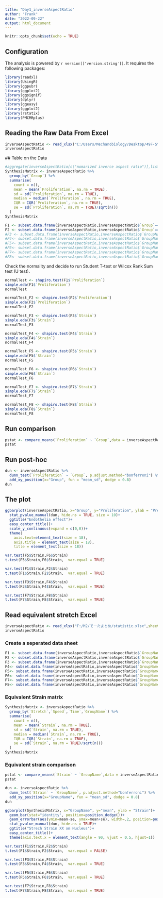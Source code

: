 ```yaml
---
title: "Day1_inverseAspectRatio"
author: "Frank"
date: "2022-09-22"
output: html_document
---
```


```r
knitr::opts_chunk$set(echo = TRUE)
```

## Configuration

The analysis is powered by `r version[['version.string']]`. It requires the following packages:

```r
library(readxl)
library(UsingR)
library(ggpubr)
library(ggplot2)
library(ggsignif)
library(dplyr)
library(ggeasy)
library(ggplot2)
library(rstatix)
library(PMCMRplus)
```

## Reading the Raw Data From Excel

```r
inverseAspectRatio <- read_xlsx("C:/Users/Mechanobiology/Desktop/49F-Statistic.xlsx",sheet = 4)
inverseAspectRatio
```

 ## Table on the Data

```r
#aggregate(inverseAspectRatio[c("nomarized inverce aspect ratio")],list(group=inverseAspectRatio$`SC or CS`),mean)
SynthesisMatrix <- inverseAspectRatio %>%
  group_by(`Group`) %>%
  summarise(
    count = n(),
    mean = mean(`Proliferation`, na.rm = TRUE),
    sd = sd(`Proliferation`, na.rm = TRUE),
    median = median(`Proliferation`, na.rm = TRUE),
    IQR = IQR(`Proliferation`, na.rm = TRUE),
    se = sd(`Proliferation`, na.rm = TRUE)/sqrt(n())
  )
SynthesisMatrix
```

```r
F1 <- subset.data.frame(inverseAspectRatio,inverseAspectRatio$`Group`=="1xI")
F2 <- subset.data.frame(inverseAspectRatio,inverseAspectRatio$`Group`=="1xO")
#F3 <- subset.data.frame(inverseAspectRatio,inverseAspectRatio$`GroupName`=="8s4%0.005s")
#F4<- subset.data.frame(inverseAspectRatio,inverseAspectRatio$`GroupName`=="1.6s4%0.025s")
#F5<- subset.data.frame(inverseAspectRatio,inverseAspectRatio$`GroupName`=="10s5%0.005s")
#F6<- subset.data.frame(inverseAspectRatio,inverseAspectRatio$`GroupName`=="11s5%0.005s")
#F7<- subset.data.frame(inverseAspectRatio,inverseAspectRatio$`GroupName`=="2s5%0.025s")
#F8<- subset.data.frame(inverseAspectRatio,inverseAspectRatio$`GroupName`=="3s5%0.025s")
```

Check the normality and decide to run Student T-test or Wilcox Rank Sum test (U test).

```r
normalTest <- shapiro.test(F1$`Proliferation`)
simple.eda(F1$`Proliferation`)
normalTest
```

```r
normalTest_F2 <- shapiro.test(F2$`Proliferation`)
simple.eda(F2$`Proliferation`)
normalTest_F2
```

```r
normalTest_F3 <- shapiro.test(F3$`Strain`)
simple.eda(F3$`Strain`)
normalTest_F3
```

```r
normalTest_F4 <- shapiro.test(F4$`Strain`)
simple.eda(F4$`Strain`)
normalTest_F4
```
```r
normalTest_F5 <- shapiro.test(F5$`Strain`)
simple.eda(F5$`Strain`)
normalTest_F5
```
```r
normalTest_F6 <- shapiro.test(F6$`Strain`)
simple.eda(F6$`Strain`)
normalTest_F6
```
```r
normalTest_F7 <- shapiro.test(F7$`Strain`)
simple.eda(F7$`Strain`)
normalTest_F7
```
```r
normalTest_F8 <- shapiro.test(F8$`Strain`)
simple.eda(F8$`Strain`)
normalTest_F8
```


## Run comparison

```r
pstat <- compare_means(`Proliferation` ~ `Group`,data = inverseAspectRatio, method = "t.test")
pstat
```

## Run post-hoc

```r
dun <- inverseAspectRatio %>%
  dunn_test(`Proliferation` ~ `Group`, p.adjust.method="bonferroni") %>%
  add_xy_position(x="Group", fun = "mean_sd", dodge = 0.8)
dun
```


## The plot

```r
ggbarplot(inverseAspectRatio, x="Group", y="Proliferation", ylab = "Proliferation",lab.pos = "in", lab.col = "white", fill = "black",label = TRUE, lab.nb.digits = 3, lab.size = 6, add = "mean_se", ylim=c(0,0.75))+
  stat_pvalue_manual(dun, hide.ns = TRUE, size = 10)+
  ggtitle("Endothelia effect")+
  easy_center_title()+ 
  scale_y_continuous(expand = c(0,0))+
  theme(
    axis.text=element_text(size = 18),
    axis.title = element_text(size = 18),
    title = element_text(size = 18))
```


```r
var.test(F5$Strain,F6$Strain)
t.test(F5$Strain,F6$Strain,  var.equal = TRUE)
```

```r
var.test(F1$Strain,F2$Strain)
t.test(F1$Strain,F2$Strain,  var.equal = TRUE)
```
```r
var.test(F3$Strain,F4$Strain)
t.test(F3$Strain,F4$Strain,  var.equal = TRUE)
```

```r
var.test(F7$Strain,F8$Strain)
t.test(F7$Strain,F8$Strain,  var.equal = TRUE)
```

## Read equivalent stretch Excel

```r
inverseAspectRatio <- read_xlsx("F:/M2/でーたまとめ/statistic.xlsx",sheet = 2)
inverseAspectRatio
```
### Create a seperated data sheet

```r
F1 <- subset.data.frame(inverseAspectRatio,inverseAspectRatio$`GroupName`=="5s2.5%0.005s")
F2 <- subset.data.frame(inverseAspectRatio,inverseAspectRatio$`GroupName`=="1s2.5%0.025s")
F3 <- subset.data.frame(inverseAspectRatio,inverseAspectRatio$`GroupName`=="8s4%0.005s")
F4<- subset.data.frame(inverseAspectRatio,inverseAspectRatio$`GroupName`=="1.6s4%0.025s")
F5<- subset.data.frame(inverseAspectRatio,inverseAspectRatio$`GroupName`=="10s5%0.005s")
F6<- subset.data.frame(inverseAspectRatio,inverseAspectRatio$`GroupName`=="11s5%0.005s")
F7<- subset.data.frame(inverseAspectRatio,inverseAspectRatio$`GroupName`=="2s5%0.025s")
F8<- subset.data.frame(inverseAspectRatio,inverseAspectRatio$`GroupName`=="3s5%0.025s")
```


### Equivalent Strain matrix

```r
SynthesisMatrix <- inverseAspectRatio %>%
  group_by(`Stretch`,`Speed`,`Time`,`GroupName`) %>%
  summarise(
    count = n(),
    mean = mean(`Strain`, na.rm = TRUE),
    sd = sd(`Strain`, na.rm = TRUE),
    median = median(`Strain`, na.rm = TRUE),
    IQR = IQR(`Strain`, na.rm = TRUE),
    se = sd(`Strain`, na.rm = TRUE)/sqrt(n())
  )
SynthesisMatrix
```

### Equivalent strain comparison

```r
pstat <- compare_means(`Strain` ~ `GroupName`,data = inverseAspectRatio, method = "kruskal.test")
pstat
```


```r
dun <- inverseAspectRatio %>%
  dunn_test(`Strain` ~ `GroupName`, p.adjust.method="bonferroni") %>%
  add_xy_position(x="GroupName", fun = "mean_sd", dodge = 0.8)
dun
```
```r
ggbarplot(SynthesisMatrix, x="GroupName", y="mean", ylab = "Strain")+ 
  geom_bar(stat="identity", position=position_dodge())+
  geom_errorbar(aes(ymin=mean-se, ymax=mean+se), width=.2, position=position_dodge(.9))+
  stat_pvalue_manual(dun, hide.ns = TRUE)+
  ggtitle("Strech Strain XX on Nucleus")+
  easy_center_title()+ 
  theme(axis.text.x = element_text(angle = 90, vjust = 0.5, hjust=1))
```

```r
var.test(F1$Strain,F2$Strain)
t.test(F1$Strain,F2$Strain,  var.equal = FALSE)
```
```r
var.test(F3$Strain,F4$Strain)
t.test(F3$Strain,F4$Strain,  var.equal = TRUE)
```

```r
var.test(F5$Strain,F6$Strain)
t.test(F5$Strain,F6$Strain,  var.equal = TRUE)
```

```r
var.test(F7$Strain,F8$Strain)
t.test(F7$Strain,F8$Strain,  var.equal = TRUE)
```

